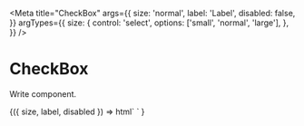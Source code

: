 
<Meta
    title="CheckBox"
    args={{
        size: 'normal',
        label: 'Label',
        disabled: false,
    }}
    argTypes={{
        size: {
            control: 'select',
            options: ['small', 'normal', 'large'],
        },
    }}
/>

# CheckBox

Write component.

<Canvas>
    <Story name="Page">
        {({ size, label, disabled }) =>
            html`
                <sw-checkbox
                    size=${size}
                    label=${label}
                    checked
                    ?disabled=${disabled}
                ></sw-checkbox>
            `
        }
    </Story>
</Canvas>
